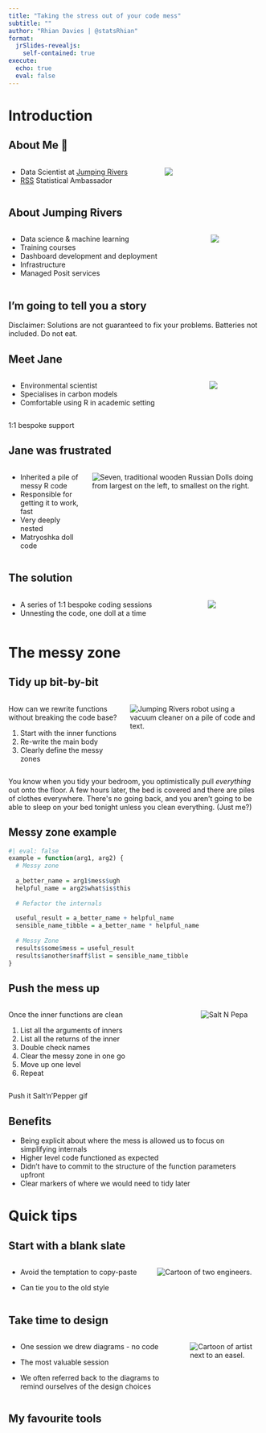 ```yaml
---
title: "Taking the stress out of your code mess"
subtitle: ""
author: "Rhian Davies | @statsRhian"
format:
  jrSlides-revealjs:
    self-contained: true
execute:
  echo: true
  eval: false
---
```


# Introduction {visibility="hidden"}

## About Me 👋

::: columns
::: {.column width="60%"}
-   Data Scientist at [Jumping Rivers](http://www.jumpingrivers.com/)
-   [RSS](https://rss.org.uk/) Statistical Ambassador

:::

::: {.column width="40%"}
![](images/r-book-small.png){fig-alt="Cartoon of a woman holding out a book"}
:::
:::

## About Jumping Rivers

::: columns
::: column
-   Data science & machine learning
-   Training courses
-   Dashboard development and deployment
-   Infrastructure
-   Managed Posit services
:::

::: column
![](images/office-small-tp.png){fig-alt="Cartoon of three people working at computers" fig-align="center"}
:::
:::

## I'm going to tell you a story {background-color="#5b868d"}

::: aside
Disclaimer: Solutions are not guaranteed to fix your problems. Batteries not included. Do not eat.
:::

## Meet Jane

::: columns
::: column
-   Environmental scientist
-   Specialises in carbon models
-   Comfortable using R in academic setting
:::

::: column
![](images/robot-science-small-tp.png){fig-alt="A cartoon robot holding a testtube and wearing a lab coat"}
:::
:::

::: notes
1:1 bespoke support
:::

## Jane was frustrated

::: columns
::: column
-   Inherited a pile of messy R code
-   Responsible for getting it to work, fast
-   Very deeply nested
-   Matryoshka doll code
:::

::: column
![](https://www.jumpingrivers.com/blog/refactoring-russian-doll-code/featured.jpg "Russian Dolls"){alt="Seven, traditional wooden Russian Dolls doing from largest on the left, to smallest on the right."}
:::
:::

## The solution

::: columns
::: column
-   A series of 1:1 bespoke coding sessions
-   Unnesting the code, one doll at a time
:::

::: column
![](images/robot-science-small-tp.png){fig-alt="A cartoon robot holding a testtube and wearing a lab coat"}
:::
:::


# The messy zone {background-color="#5b868d"}


## Tidy up bit-by-bit

:::: columns
::: column
How can we rewrite functions without breaking the code base?

1. Start with the inner functions
1. Re-write the main body
1. Clearly define the messy zones
:::

::: column
![](https://www.jumpingrivers.com/blog/refactoring-russian-doll-code/vacuum.png "Tidy your code"){alt="Jumping Rivers robot using a vacuum cleaner on a pile of code and text."}
:::
::::

::: notes
You know when you tidy your bedroom, you optimistically pull *everything* out onto the floor. A few hours later, the bed is covered and there are piles of clothes everywhere. There\'s no going back, and you aren't going to be able to sleep on your bed tonight unless you clean everything. (Just me?)
:::

## Messy zone example

```r
#| eval: false
example = function(arg1, arg2) {
  # Messy zone
  
  a_better_name = arg1$mess$ugh
  helpful_name = arg2$what$is$this
  
  # Refactor the internals
  
  useful_result = a_better_name + helpful_name
  sensible_name_tibble = a_better_name * helpful_name    
  
  # Messy Zone
  results$some$mess = useful_result
  results$another$naff$list = sensible_name_tibble
}
```

## Push the mess up

:::: columns
::: {.column width="75%"}

Once the inner functions are clean

1. List all the arguments of inners
1. List all the returns of the inner
1. Double check names
1. Clear the messy zone in one go
1. Move up one level
1. Repeat
:::

::: {.column width="25%"}
![](https://media.tenor.com/PzGKGLb54G8AAAAd/salt-n-pepa-push-it-real-good.gif){alt="Salt N Pepa"}

:::
::::

::: notes
Push it Salt'n'Pepper gif
:::

## Benefits

- Being explicit about where the mess is allowed us to focus on simplifying internals
- Higher level code functioned as expected
- Didn't have to commit to the structure of the function parameters upfront
- Clear markers of where we would need to tidy later

# Quick tips {background-color="#5b868d"}

## Start with a blank slate


:::: columns
::: column

- Avoid the temptation to copy-paste

- Can tie you to the old style
:::

::: column

![](images/engineer-small-tp.png){alt="Cartoon of two engineers."}

:::
::::



## Take time to design

:::: columns
::: column

- One session we drew diagrams - no code

- The most valuable session

- We often referred back to the diagrams to remind ourselves of the design choices
:::

::: column

![](images/artist-small-tp.png){alt="Cartoon of artist next to an easel."}

:::
::::

## My favourite tools

:::: {.columns style="display: flex; justify-content: center; align-items: center; height: 90%;"}

::: {.column width="33%"}
[![](images/miro-logo.png){alt="Miro logo"}](https://miro.com)
:::

::: {.column width="33%"}
[![](images/draw-io-logo.png){alt="draw.io logo"}](https://draw.io)
:::

::: {.column width="33%"}
[![](images/excalidraw-logo.png){alt="Excalidraw logo"}](https://excalidraw.com)
:::

::::


## A good name goes a long way

- Just renaming arguments can make functions much clearer

```r
#| eval: false
defac = function(x) {
  as.numeric(as.character(x))
}
crm_summ = crimtab %>%
  as.data.frame() %>%
  mutate(
    fng = defac(Var1),
    ht = defac(Var2),
    n = Freq
  ) %>%
  select(fng, ht, n)
```



## A good name goes a long way

- Just renaming arguments can make functions much clearer

```r
#| eval: false
extract_numeric_from_level = function(x) {
  as.numeric(as.character(x))
}

criminal_summary = crimtab %>%
  as.data.frame() %>%
  mutate(
    finger_length = extract_numeric_from_level(Var1),
    height = extract_numeric_from_level(Var2),
    count = Freq
  ) %>%
  select(finger_length, height, count)
```


## Test regularly

:::: columns
::: column

- Things _will_ go wrong 

- You want to know as soon as possible

- Ensure that your code is always run-able

- Numerical results should be unaffected by the refactor

- Run unit tests with {testthat} and GitHub actions CI/CD
:::

::: column

![](images/computer-small-tp.png){alt="Cartoon robot at a laptop."}

:::
::::

## Why rather than How

:::: columns
::: column

- Code was "How" programming

- We regrouped the functions based on the _science_ rather than the _programming_

- Changing focus made it much clearer to follow
:::

::: column

![](https://www.jumpingrivers.com/blog/refactoring-russian-doll-code/colab.jpg "Collaboration"){alt="Cartoon of  four people sat around a table, with laptops. One of them is pointing at a projector screen with the python logo on it."}

:::
::::

## Do it with a friend

:::: columns
::: column

- Refactoring can be daunting
- Hard to hold the overall design and small technical details simultaneously
- The person helping you doesn’t have to understand the details
- Learn from each other
- It's fun 
:::

::: column

![](images/community-small-tp.png){alt="Cartoon of three people with speech bubbles."}

:::
::::

# Recap {background-color="#5b868d"}

::: notes
Refactoring code properly takes time, and sometimes it can be hard to justify the cost. However, poorly written code is difficult to develop, time consuming to maintain and tends to mask bugs which are hiding in the cobwebs of functions that no-one really understands any more.
:::

## Top tips

:::: columns
::: column

1. Define the messy zone

1. Push the mess up

1. Start with a blank slate

1. Take time to design

1. A good name goes a long way

1. Test regularly

1. Why rather than How

1. Do it with a friend
:::

::: column

![](images/clipboard.png){alt="Cartoon of robot with a clipboard."}

:::
::::



# Questions? {background-color="#5b868d"}

::: columns
::: {.column width="65%"}
<br>

{{< fa brands github >}} [StatsRhian](https://github.com/StatsRhian)

{{< fa briefcase >}} [jumpingrivers.com](https://www.jumpingrivers.com/)

{{< fa calendar >}} [shiny-in-production.jumpingrivers.com](https://shiny-in-production.jumpingrivers.com/)
:::

::: {.column width="35%"}
![](){fig-align="center" fig-alt="QR code"}
:::
:::


